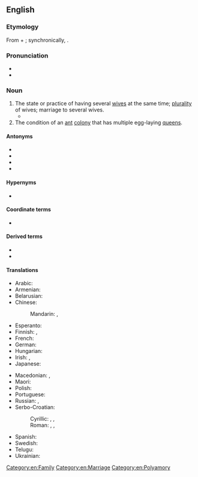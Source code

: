 ==English==

===Etymology===
From {{der|en|grc|πολύ||many}} + {{m|grc|γυνή||woman, wife}}; synchronically, {{affix|en|poly-|-gyny}}.

===Pronunciation===
* {{IPA|en|/pəˈlɪd͡ʒ.ɪ.ni/}}
* {{audio|en|LL-Q1860 (eng)-Vealhurl-polygyny.wav |Audio (Southern England)}}

===Noun===
{{en-noun|~}}

# The state or practice of having several [[wife|wives]] at the same time; [[plurality]] of wives; marriage to several wives.
#* {{quote-book|en|title={{w|The Principles of Sociology}}|author={{w|Herbert Spencer}}|year=1883|page=685|text=We may infer that in most cases where '''polygyny''' exists, monogamy co-exists to a greater extent, and in all other cases to a considerable extent.}}
# The condition of an [[ant]] [[colony]] that has multiple egg-laying [[queen]]s.

====Antonyms====
* {{l|en|monogamy}}
* {{l|en|monogyny}}
* {{l|en|oligogyny}}
* {{l|en|polyandry}}

====Hypernyms====
* {{l|en|polygamy}}

====Coordinate terms====
* {{l|en|bigamy}}

====Derived terms====
* {{l|en|polygynist}}
* {{l|en|polygynous}}

====Translations====
{{trans-top|plurality of wives at the same time}}
* Arabic: {{t|ar|تَعَدُّد اَلزَّوْجَات|m}}
* Armenian: {{t+|hy|բազմակնություն}}
* Belarusian: {{t|be|многажо́нства|n}}
* Chinese:
*: Mandarin: {{t+|cmn|一夫多妻|tr=yīfūduōqī|sc=Hani}}, {{t+|cmn|一夫多妻制|tr=yīfūduōqīzhì|sc=Hani}}
* Esperanto: {{t|eo|poligamio}}
* Finnish: {{t|fi|monivaimoisuus}}, {{t+|fi|polygynia}}
* French: {{t+|fr|polygynie|f}}
* German: {{t+|de|Polygynie|f}}
* Hungarian: {{t|hu|többnejűség}}
* Irish: {{t|ga|polaigíneas|m}}, {{t|ga|il-leannántacht|f}}
* Japanese: {{t|ja|一夫多妻|tr=ippu-tasai}}
{{trans-mid}}
* Macedonian: {{t|mk|многуже́нство|n}}, {{t|mk|полигинија|f}}
* Maori: {{t|mi|tāne moe tokomaha}}
* Polish: {{t+|pl|poligynia|f}}
* Portuguese: {{t+|pt|poliginia|f}}
* Russian: {{t+|ru|многожёнство|n}}, {{t+|ru|полигини́я|f}}
* Serbo-Croatian:
*: Cyrillic: {{t|sh|многоже́нство|n|sc=Cyrl}}, {{t|sh|вишеженство|n|sc=Cyrl}}, {{t|sh|полигѝнија|f|sc=Cyrl}}
*: Roman: {{t+|sh|mnogožénstvo|n}}, {{t+|sh|višeženstvo|n}}, {{t+|sh|poligìnija|f}}
* Spanish: {{t+|es|poliginia|f}}
* Swedish: {{t+|sv|månggifte|n}}
* Telugu: {{t+|te|బహుభార్యాత్వము}}
* Ukrainian: {{t+|uk|багатоже́нство|n}}
{{trans-bottom}}

[[Category:en:Family]]
[[Category:en:Marriage]]
[[Category:en:Polyamory]]